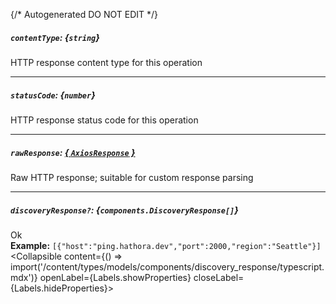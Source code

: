 {/* Autogenerated DO NOT EDIT  */}

##### `contentType`: *{`string`}*
HTTP response content type for this operation

---
##### `statusCode`: *{`number`}*
HTTP response status code for this operation

---
##### `rawResponse`: [*{ `AxiosResponse` }*](https://axios-http.com/docs/res_schema)
Raw HTTP response; suitable for custom response parsing

---
##### `discoveryResponse?`: *{`components.DiscoveryResponse[]`}*
Ok
<br/>
**Example:** `[{"host":"ping.hathora.dev","port":2000,"region":"Seattle"}]`
<Collapsible content={() => import('/content/types/models/components/discovery_response/typescript.mdx')} openLabel={Labels.showProperties} closeLabel={Labels.hideProperties}>
</Collapsible>


